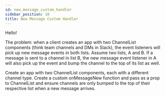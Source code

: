 ```yaml
---
id: new_message_custom_handler
sidebar_position: 10
title: New Message Custom Handler
---
```


Hello!

The problem: when a client creates an app with two ChannelList
components (think team channels and DMs in Slack), the event listeners will pick up new message events in both lists.
Assume two lists, A and B. If a message is sent to a channel in list B, the new message event listener in A will also pick up the event and bump the
channel to the top of its list as well.

Create an app with two ChannelList components, each with a different channel type. Create a custom
onMessageNew function and pass as a prop to ChannelList and ensure channels are only
bumped to the top of their respective list when a new message arrives.